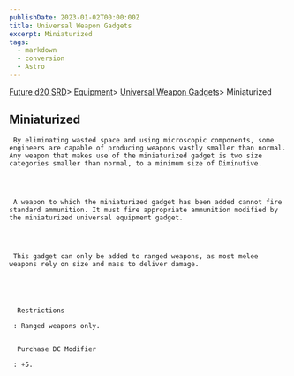 ```yaml
---
publishDate: 2023-01-02T00:00:00Z
title: Universal Weapon Gadgets
excerpt: Miniaturized
tags:
  - markdown
  - conversion
  - Astro
---
```







[Future d20 SRD](/#futureD20)> [Equipment](future-d20-srd-equipment-index)> [Universal Weapon Gadgets](future-d20-srd-equipment-gadgets-universal-weapons-index)> Miniaturized
    





## Miniaturized
    



     By eliminating wasted space and using microscopic components, some engineers are capable of producing weapons vastly smaller than normal. Any weapon that makes use of the miniaturized gadget is two size categories smaller than normal, to a minimum size of Diminutive.
    



     A weapon to which the miniaturized gadget has been added cannot fire standard ammunition. It must fire appropriate ammunition modified by the miniaturized universal equipment gadget.
    



     This gadget can only be added to ranged weapons, as most melee weapons rely on size and mass to deliver damage.
    




      Restrictions
     
     : Ranged weapons only.
     

      Purchase DC Modifier
     
     : +5.
    




